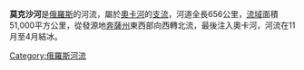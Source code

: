 '''莫克沙河'''是[[俄羅斯|俄羅斯]]的河流，屬於[[奧卡河|奧卡河]]的[[支流|支流]]，河道全長656公里，[[流域|流域]]面積51,000平方公里，從發源地[[奔薩州|奔薩州]]東西部向西轉北流，最後注入奧卡河，河流在11月至4月結冰。
{{俄羅斯地理小作品}}

[[Category:俄羅斯河流|Category:俄羅斯河流]]